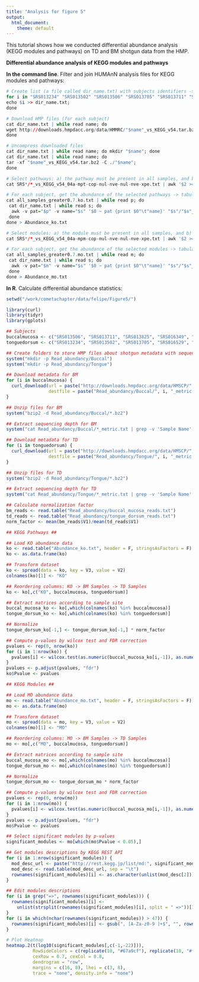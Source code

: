 ```yaml
---
title: "Analysis for figure 5"
output:
  html_document:
    theme: default
---
```


This tutorial shows how we conducted differential abundance analysis (KEGG modules and pathways) on TD and BM shotgun data from the HMP. 

**Differential abundance analysis of KEGG modules and pathways**

**In the command line**. Filter and join HUMAnN analysis files for KEGG modules and pathways:
```r
# Create list (a file called dir_name.txt) with subjects identifiers -> which will be used to download subjects HUMAnN analysis results from HMP and naming of folders to store these results files
for i in "SRS013234" "SRS013502" "SRS013506" "SRS013705" "SRS013711" "SRS013825" "SRS016349" "SRS016529" "SRS016533" "SRS016600" "SRS017080" "SRS017127" "SRS017209" "SRS017215" "SRS017533" "SRS017537" "SRS017713" "SRS018145" "SRS018439" "SRS021496"; do 
echo $i >> dir_name.txt;
done

# Download HMP files (for each subject)
cat dir_name.txt | while read name; do 
wget http://downloads.hmpdacc.org/data/HMMRC/"$name"_vs_KEGG_v54.tar.bz2;
done

# Uncompress downloaded files
cat dir_name.txt | while read name; do mkdir "$name"; done
cat dir_name.txt | while read name; do
tar -xf "$name"_vs_KEGG_v54.tar.bz2 -C ./"$name";
done

# Select pathways: a) the pathway must be present in all samples, and b) the coverage must be >= 0.7 for at least one sample
cat SRS*/*_vs_KEGG_v54_04a-mpt-cop-nul-nve-nul-nve-xpe.txt | awk '$2 >= 0.7 {print $1}' | sort | uniq -c | awk -F " " '$1 == 20 {print $2}' | sed "$ d" > all_samples_greater0.7.ko.txt

# For each subject, get the abundance of the selected pathways -> tabular output follows [pathway_ko, pathway_abundance, subject]
cat all_samples_greater0.7.ko.txt | while read p; do
 cat dir_name.txt | while read s; do
  awk -v pat="$p" -v name="$s" '$0 ~ pat {print $0"\t"name}' "$s"/"$s"_vs_KEGG_v54_04b-mpt-cop-nul-nve-nul-nve.txt;
 done
done > Abundance_ko.txt

# Select modules: a) the module must be present in all samples, and b) the coverage must be >= 0.7 for at least one sample
cat SRS*/*_vs_KEGG_v54_04a-mpm-cop-nul-nve-nul-nve-xpe.txt | awk '$2 >= 0.7 {print $1}' | sort | uniq -c | awk -F " " '$1 == 20 {print $2}' | sed "$ d" > all_samples_greater0.7.mo.txt

# For each subject, get the abundance of the selected modules -> tabular output follows [module_mo, pathway_abundance, subject]
cat all_samples_greater0.7.mo.txt | while read m; do
 cat dir_name.txt | while read s; do
  awk -v pat="$m" -v name="$s" '$0 ~ pat {print $0"\t"name}' "$s"/"$s"_vs_KEGG_v54_04b-mpm-cop-nul-nve-nul-nve.txt; 
 done
done > Abundance_mo.txt
```

**In R**. Calculate differential abundance statistics:
```r
setwd("/work/cometachapter/data/felipe/Figure5/")

library(curl)
library(tidyr)
library(gplots)

## Subjects
buccalmucosa <- c("SRS013506", "SRS013711", "SRS013825", "SRS016349", "SRS016533", "SRS016600", "SRS017080", "SRS017127", "SRS017215", "SRS017537")
tonguedorsum <- c("SRS013234", "SRS013502", "SRS013705", "SRS016529", "SRS017209", "SRS017533", "SRS017713", "SRS018145", "SRS018439", "SRS021496")

## Create folders to store HMP files about shotgun metadata with sequencing depth
system("mkdir -p Read_abundancy/Buccal")
system("mkdir -p Read_abundancy/Tongue")

## Download metadata for BM
for (i in buccalmucosa) { 
  curl_download(url = paste("http://downloads.hmpdacc.org/data/HMSCP/", i, "/", i, "_metric.txt.bz2", sep = ""), 
                destfile = paste("Read_abundancy/Buccal/", i, "_metric.txt.bz2", sep = ""))
}

## Unzip files for BM
system("bzip2 -d Read_abundancy/Buccal/*.bz2")

## Extract sequencing depth for BM
system("cat Read_abundancy/Buccal/*_metric.txt | grep -v 'Sample Name' | cut -f2 > Read_abundancy/buccal_mucosa_reads.txt")

## Download metadata for TD
for (i in tonguedorsum) { 
  curl_download(url = paste("http://downloads.hmpdacc.org/data/HMSCP/", i, "/", i, "_metric.txt.bz2", sep = ""), 
                destfile = paste("Read_abundancy/Tongue/", i, "_metric.txt.bz2", sep = ""))
}

## Unzip files for TD
system("bzip2 -d Read_abundancy/Tongue/*.bz2")

## Extract sequencing depth for TD
system("cat Read_abundancy/Tongue/*_metric.txt | grep -v 'Sample Name' | cut -f2 > Read_abundancy/tongue_dorsum_reads.txt")

## Calculate normalization factor
bm_reads <- read.table("Read_abundancy/buccal_mucosa_reads.txt")
td_reads <- read.table("Read_abundancy/tongue_dorsum_reads.txt")
norm_factor <- mean(bm_reads$V1)/mean(td_reads$V1)

## KEGG Pathways ##

## Load KO abundance data
ko <- read.table("Abundance_ko.txt", header = F, stringsAsFactors = F)
ko <- as.data.frame(ko)

## Transform dataset
ko <- spread(data = ko, key = V3, value = V2)
colnames(ko)[1] <- "KO"

## Reordering columns: KO -> BM Samples -> TD Samples
ko <- ko[,c("KO", buccalmucosa, tonguedorsum)]

## Extract matrices according to sample site
buccal_mucosa_ko <- ko[,which(colnames(ko) %in% buccalmucosa)]
tongue_dorsum_ko <- ko[,which(colnames(ko) %in% tonguedorsum)]

## Normalize
tongue_dorsum_ko[-1,] <- tongue_dorsum_ko[-1,] * norm_factor

## Compute p-values by wilcox test and FDR correction
pvalues <- rep(0, nrow(ko))
for (i in 1:nrow(ko)) {
  pvalues[i] <- wilcox.test(as.numeric(buccal_mucosa_ko[i,-1]), as.numeric(tongue_dorsum_ko[i,-1]))$p.value
}
pvalues <- p.adjust(pvalues, "fdr")
ko$Pvalue <- pvalues

## KEGG Modules ##

## Load MO abundance data
mo <- read.table("Abundance_mo.txt", header = F, stringsAsFactors = F)
mo <- as.data.frame(mo)

## Transform dataset
mo <- spread(data = mo, key = V3, value = V2)
colnames(mo)[1] <- "MO"

## Reordering columns: MO -> BM Samples -> TD Samples
mo <- mo[,c("MO", buccalmucosa, tonguedorsum)]

## Extract matrices according to sample site
buccal_mucosa_mo <- mo[,which(colnames(mo) %in% buccalmucosa)]
tongue_dorsum_mo <- mo[,which(colnames(mo) %in% tonguedorsum)]

## Normalize
tongue_dorsum_mo <- tongue_dorsum_mo * norm_factor

## Compute p-values by wilcox test and FDR correction
pvalues <- rep(0, nrow(mo))
for (i in 1:nrow(mo)) {
  pvalues[i] <- wilcox.test(as.numeric(buccal_mucosa_mo[i,-1]), as.numeric(tongue_dorsum_mo[i,-1]))$p.value
}
pvalues <- p.adjust(pvalues, "fdr")
mo$Pvalue <- pvalues

## Select significant modules by p-values
significant_modules <- mo[which(mo$Pvalue < 0.05),]

## Get modules descriptions by KEGG REST API
for (i in 1:nrow(significant_modules)) {
  mod_desc_url <- paste("http://rest.kegg.jp/list/md:", significant_modules$MO[i], sep = "")
  mod_desc <- read.table(mod_desc_url, sep = "\t")
  rownames(significant_modules)[i] <- as.character(unlist(mod_desc[2]))
}

## Edit modules descriptions
for (i in grep("=>", rownames(significant_modules))) {
  rownames(significant_modules)[i] <- 
    unlist(strsplit(rownames(significant_modules)[i], split = " =>"))[1]
}
for (i in which(nchar(rownames(significant_modules)) > 47)) {
  rownames(significant_modules)[i] <- gsub(", [A-Za-z0-9 ]+$", "", rownames(significant_modules)[i])
}

# Plot Heatmap
heatmap.2(t(log10(significant_modules[,c(-1,-22)])),
          RowSideColors = c(replicate(10, "#67a9cf"), replicate(10, "#fc8d59")),
          cexRow = 0.7, cexCol = 0.8,
          dendrogram = "row",
          margins = c(16, 8), lhei = c(3, 8),
          trace = "none", density.info = "none")
```